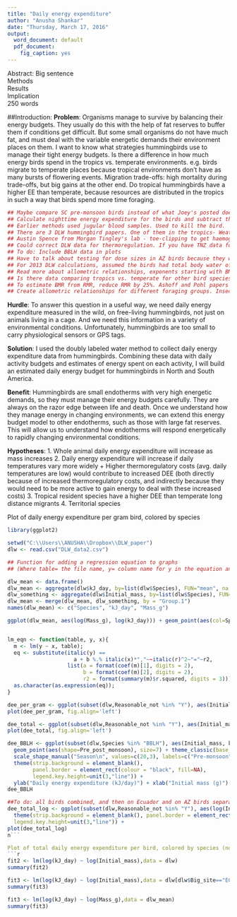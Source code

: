 ```yaml
---
title: "Daily energy expenditure"
author: "Anusha Shankar"
date: "Thursday, March 17, 2016"
output:
  word_document: default
  pdf_document:
    fig_caption: yes
---
```

Abstract:
Big sentence  
Methods  
Results  
Implication  
250 words

##Introduction:
**Problem**: Organisms manage to survive by balancing their energy budgets. They usually do this with the help of fat reserves to buffer them if conditions get difficult. But some small organisms do not have much fat, and must deal with the variable energetic demands their environment places on them. I want to know what strategies hummingbirds use to manage their tight energy budgets. Is there a difference in how much energy birds spend in the tropics vs. temperate environments. e.g. birds migrate to temperate places because tropical environments don't have as many bursts of flowering events. Migration trade-offs: high mortality during trade-offs, but big gains at the other end. Do tropical hummingbirds have a higher EE than temperate, because resources are distributed in the tropics in such a way that birds spend more time foraging. 

```r
## Maybe compare SC pre-monsoon birds instead of what Joey's posted does with HC pre-monsoon birds. Because temperatures were similar for SC and Maqui/SL. HC was colder.
## Calculate nighttime energy expenditure for the birds and subtract that from total DEE, what is daytime energy expenditure? What is hourly daytime energy expenditure?
## Earlier methods used jugular blood samples. Used to kill the bird.
## There are 3 DLW hummingbird papers. One of them in the tropics- Weathers and Stiles. Don's done the other two. Harry Teebo, captive DLW. 
## Austin Spence from Morgan Tingley's lab - toe-clipping to get haemoglobin. Same guy who learned respirometry from Don.
## Could correct DLW data for thermoregulation. If you have TNZ data for the birds.
## To do: Include BBLH data in plots
## Have to talk about testing for dose sizes in AZ birds because they were fed and not injected.
## For 2013 DLW calculations, assumed the birds had total body water of 0.7 (i.e. 70% proportion of water to body mass). Speakman said this was okay.
## Read more about allometric relationships, exponents starting with BMR. Need to be able to explain why the slope is 1. Birds overall, FMR to mass slope is 0.68.
## Is there data comparing tropics vs. temperate for other bird species that I could analyze?
## To estimate BMR from RMR, reduce RMR by 25%. Ashoff and Pohl papers compare BMR and RMR
## Create allometric relationships for different foraging groups. Insectivores vs. granivores vs. nectarivores
```

**Hurdle**: To answer this question in a useful way, we need daily energy expenditure measured in the wild, on free-living hummingbirds, not just on animals living in a cage. And we need this information in a variety of environmental conditions. Unfortunately, hummingbirds are too small to carry physiological sensors or GPS tags.

**Solution**: I used the doubly labeled water method to collect daily energy expenditure data from hummingbirds. Combining these data with daily activity budgets and estimates of energy spent on each activity, I will build an estimated daily energy budget for hummingbirds in North and South America.

**Benefit**: Hummingbirds are small endotherms with very high energetic demands, so they must manage their energy budgets carefully. They are always on the razor edge between life and death. Once we understand how they manage energy in changing environments, we can extend this energy budget model to other endotherms, such as those with large fat reserves. This will allow us to understand how endotherms will respond energetically to rapidly changing environmental conditions.

**Hypotheses**:
1. Whole animal daily energy expenditure will increase as mass increases
2. Daily energy expenditure will increase if daily temperatures vary more widely
 + Higher thermoregulatory costs (avg. daily temperatures are low) would contribute to increased DEE (both directly because of increased thermoregulatory costs, and indirectly because they would need to be more active to gain energy to deal with these increased costs)
3. Tropical resident species have a higher DEE than temperate long distance migrants
4. Territorial species 

Plot of daily energy expenditure per gram bird, colored by species
```r
library(ggplot2)

setwd("C:\\Users\\ANUSHA\\Dropbox\\DLW_paper")
dlw <- read.csv("DLW_data2.csv")

## Function for adding a regression equation to graphs
## (Where table= the file name, y= column name for y in the equation and x= column name for x)

dlw_mean <- data.frame()
dlw_mean <- aggregate(dlw$kJ_day, by=list(dlw$Species), FUN="mean", na.omit=T)
dlw_something <- aggregate(dlw$Initial_mass, by=list(dlw$Species), FUN="mean", na.omit=T)
dlw_mean <- merge(dlw_mean, dlw_something, by = "Group.1")
names(dlw_mean) <- c("Species", "kJ_day", "Mass_g")

ggplot(dlw_mean, aes(log(Mass_g), log(kJ_day))) + geom_point(aes(col=Species), size=4) + theme_bw() + geom_smooth(method=lm)


lm_eqn <- function(table, y, x){
  m <- lm(y ~ x, table);
  eq <- substitute(italic(y) == 
                     a + b %.% italic(x)*","~~italic(r)^2~"="~r2, 
                   list(a = format(coef(m)[1], digits = 2), 
                        b = format(coef(m)[2], digits = 2), 
                        r2 = format(summary(m)$r.squared, digits = 3)))
  as.character(as.expression(eq));                 
}

dee_per_gram <- ggplot(subset(dlw,Reasonable_not %in% "Y"), aes(Initial_mass, kJ_dayg)) + geom_point(aes(col=Species), size=2, shape=16) + theme_bw() + scale_color_brewer(palette="Dark2") + ylab("kJ per day*g") + xlab("Initial mass (g)")
plot(dee_per_gram, fig.align='left')

dee_total <- ggplot(subset(dlw,Reasonable_not %in% "Y"), aes(Initial_mass, kJ_day)) + geom_point(aes(col=Species), size=2, shape=16) + theme_bw() + scale_color_brewer(palette="Dark2") + ylab("kJ per day") + xlab("Initial mass (g)")
plot(dee_total, fig.align='left')

dee_BBLH <- ggplot(subset(dlw,Species %in% "BBLH"), aes(Initial_mass, kJ_day)) + 
  geom_point(aes(shape=Pre_post_monsoon), size=7) + theme_classic(base_size = 30) + 
  scale_shape_manual("Season\n", values=c(20,3), labels=c("Pre-monsoon", "Post-monsoon"), breaks=c("Pre", "Post")) + 
  theme(strip.background = element_blank(),
        panel.border = element_rect(colour = "black", fill=NA),
        legend.key.height=unit(3,"line")) + 
  ylab("Daily energy expenditure (kJ/day)") + xlab("Initial mass (g)")
dee_BBLH

##To do: all birds combined, and then on Ecuador and on AZ birds separately
dee_total_log <- ggplot(subset(dlw,Reasonable_not %in% "Y"), aes(log(Initial_mass), log(kJ_day))) + geom_point(aes(color=Species), size=2) + theme_classic(base_size=30) + xlab("Log(Initial mass (g))") + scale_color_brewer(palette="Paired") + ylab("Log(kJ per day)")  + geom_smooth(method=lm) +
  theme(strip.background = element_blank(), panel.border = element_rect(colour = "black", fill=NA),
  legend.key.height=unit(3,"line")) +
plot(dee_total_log)
n```

Plot of total daily energy expenditure per bird, colored by species (not mass-corrected)
```r
fit2 <- lm(log(kJ_day) ~ log(Initial_mass),data = dlw)
summary(fit2)

fit3 <- lm(log(kJ_day) ~ log(Initial_mass),data = dlw[dlw$Big_site=="EC",])
summary(fit3)

fit3 <- lm(log(kJ_day) ~ log(Mass_g),data = dlw_mean)
summary(fit3)
```